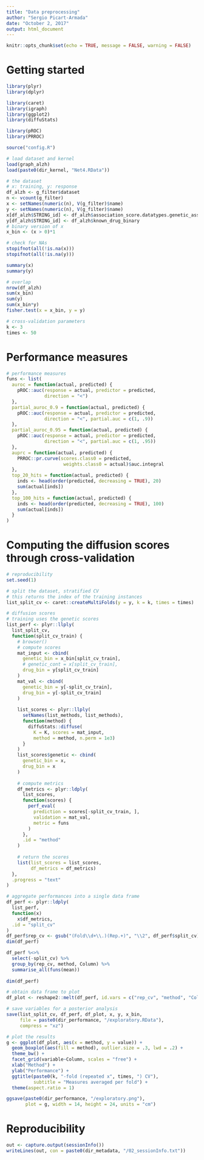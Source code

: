 ```yaml
---
title: "Data preprocessing"
author: "Sergio Picart-Armada"
date: "October 2, 2017"
output: html_document
---
```


```r
knitr::opts_chunk$set(echo = TRUE, message = FALSE, warning = FALSE)
```

# Getting started

```r
library(plyr)
library(dplyr)

library(caret)
library(igraph)
library(ggplot2)
library(diffuStats)

library(pROC)
library(PRROC)

source("config.R")

# load dataset and kernel
load(graph_alzh)
load(paste0(dir_kernel, "Net4.RData"))

# the dataset
# x: training, y: response
df_alzh <- g_filter$dataset
n <- vcount(g_filter)
x <- setNames(numeric(n), V(g_filter)$name)
y <- setNames(numeric(n), V(g_filter)$name)
x[df_alzh$STRING_id] <- df_alzh$association_score.datatypes.genetic_association
y[df_alzh$STRING_id] <- df_alzh$known_drug_binary
# binary version of x
x_bin <- (x > 0)*1

# check for NAs
stopifnot(all(!is.na(x)))
stopifnot(all(!is.na(y)))

summary(x)
summary(y)

# overlap
nrow(df_alzh)
sum(x_bin)
sum(y)
sum(x_bin*y)
fisher.test(x = x_bin, y = y)

# cross-validation parameters
k <- 3
times <- 50
```

# Performance measures

```r
# performance measures
funs <- list(
  auroc = function(actual, predicted) {
    pROC::auc(response = actual, predictor = predicted, 
              direction = "<")
  }, 
  partial_auroc_0.9 = function(actual, predicted) {
    pROC::auc(response = actual, predictor = predicted, 
              direction = "<", partial.auc = c(1, .9))
  }, 
  partial_auroc_0.95 = function(actual, predicted) {
    pROC::auc(response = actual, predictor = predicted, 
              direction = "<", partial.auc = c(1, .95))
  }, 
  auprc = function(actual, predicted) {
    PRROC::pr.curve(scores.class0 = predicted,
                     weights.class0 = actual)$auc.integral
  },
  top_20_hits = function(actual, predicted) {
    inds <- head(order(predicted, decreasing = TRUE), 20)
    sum(actual[inds])
  }, 
  top_100_hits = function(actual, predicted) {
    inds <- head(order(predicted, decreasing = TRUE), 100)
    sum(actual[inds])
  }
) 
```

# Computing the diffusion scores through cross-validation

```r
# reproducibility
set.seed(1)

# split the dataset, stratified CV
# this returns the index of the training instances
list_split_cv <- caret::createMultiFolds(y = y, k = k, times = times)

# diffusion scores
# training uses the genetic scores
list_perf <- plyr::llply(
  list_split_cv, 
  function(split_cv_train) {
    # browser()
    # compute scores
    mat_input <- cbind(
      genetic_bin = x_bin[split_cv_train], 
      # genetic_cont = x[split_cv_train], 
      drug_bin = y[split_cv_train]
    )
    mat_val <- cbind(
      genetic_bin = y[-split_cv_train], 
      drug_bin = y[-split_cv_train]
    )
    
    list_scores <- plyr::llply(
      setNames(list_methods, list_methods),
      function(method) {
        diffuStats::diffuse(
          K = K, scores = mat_input, 
          method = method, n.perm = 1e3) 
      }
    )
    list_scores$genetic <- cbind(
      genetic_bin = x, 
      drug_bin = x
    )
    
    # compute metrics 
    df_metrics <- plyr::ldply(
      list_scores, 
      function(scores) {
        perf_eval(
          prediction = scores[-split_cv_train, ], 
          validation = mat_val, 
          metric = funs
        )
      }, 
      .id = "method"
    ) 
    
    # return the scores
    list(list_scores = list_scores, 
         df_metrics = df_metrics)
  }, 
  .progress = "text"
)
```

```r
# aggregate performances into a single data frame
df_perf <- plyr::ldply(
  list_perf, 
  function(x) 
    x$df_metrics, 
  .id = "split_cv"
)
df_perf$rep_cv <- gsub("(Fold\\d+\\.)(Rep.+)", "\\2", df_perf$split_cv)
dim(df_perf)

df_perf %<>% 
  select(-split_cv) %>%
  group_by(rep_cv, method, Column) %>%
  summarise_all(funs(mean))
  
dim(df_perf)

# obtain data frame to plot
df_plot <- reshape2::melt(df_perf, id.vars = c("rep_cv", "method", "Column"))

# save variables for a posterior analysis
save(list_split_cv, df_perf, df_plot, x, y, x_bin, 
     file = paste0(dir_performance, "/exploratory.RData"), 
     compress = "xz")

# plot the results
g <- ggplot(df_plot, aes(x = method, y = value)) + 
  geom_boxplot(aes(fill = method), outlier.size = .3, lwd = .2) +
  theme_bw() + 
  facet_grid(variable~Column, scales = "free") + 
  xlab("Method") + 
  ylab("Performance") + 
  ggtitle(paste0(k, "-fold (repeated x", times, ") CV"), 
          subtitle = "Measures averaged per fold") + 
  theme(aspect.ratio = 1)

ggsave(paste0(dir_performance, "/exploratory.png"), 
       plot = g, width = 14, height = 24, units = "cm")
```


# Reproducibility

```r
out <- capture.output(sessionInfo())
writeLines(out, con = paste0(dir_metadata, "/02_sessionInfo.txt"))
```

